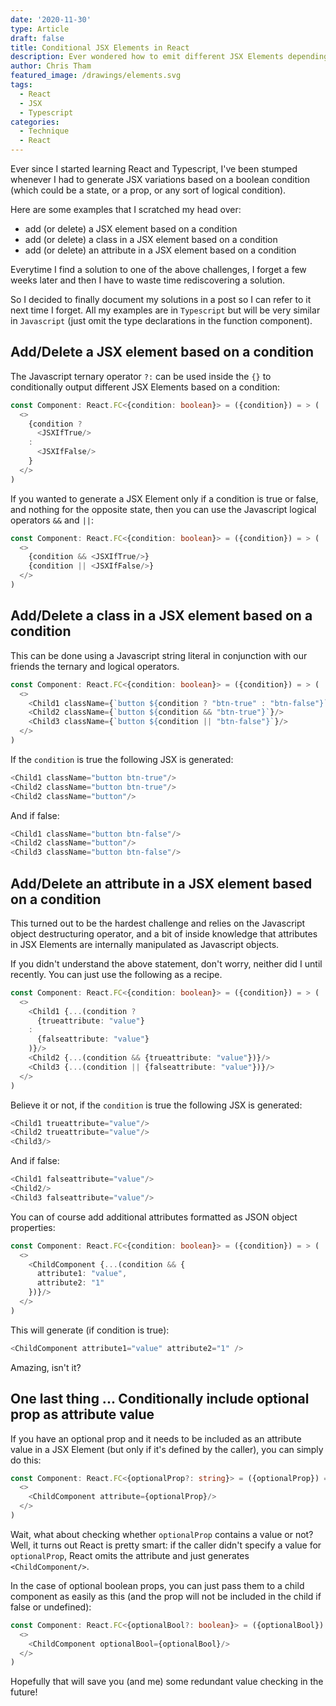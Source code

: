 ```yaml
---
date: '2020-11-30'
type: Article
draft: false
title: Conditional JSX Elements in React
description: Ever wondered how to emit different JSX Elements depending on a condition? Well, so did I!
author: Chris Tham
featured_image: /drawings/elements.svg
tags:
  - React
  - JSX
  - Typescript
categories:
  - Technique
  - React
---
```


Ever since I started learning React and Typescript, I've been stumped whenever
I had to generate JSX variations based on a boolean condition (which could be a state, or a prop, or any sort of logical condition).

Here are some examples that I scratched my head over:

- add (or delete) a JSX element based on a condition
- add (or delete) a class in a JSX element based on a condition
- add (or delete) an attribute in a JSX element based on a condition

Everytime I find a solution to one of the above challenges, I forget a few
weeks later and then I have to waste time rediscovering a solution.

So I decided to finally document my solutions in a post so I can refer to it
next time I forget. All my examples are in `Typescript` but will be very
similar in `Javascript` (just omit the type declarations in the function component).

## Add/Delete a JSX element based on a condition

The Javascript ternary operator `?:` can be used inside the `{}` to
conditionally output different JSX Elements based on a condition:

```ts
const Component: React.FC<{condition: boolean}> = ({condition}) = > (
  <>
    {condition ?
      <JSXIfTrue/>
    :
      <JSXIfFalse/>
    }
  </>
)
```

If you wanted to generate a JSX Element only if a condition is true or
false, and nothing for the opposite state, then you can use the Javascript
logical operators `&&` and `||`:

```ts
const Component: React.FC<{condition: boolean}> = ({condition}) = > (
  <>
    {condition && <JSXIfTrue/>}
    {condition || <JSXIfFalse/>}
  </>
)
```

## Add/Delete a class in a JSX element based on a condition

This can be done using a Javascript string literal in conjunction with our friends
the ternary and logical operators.

```ts
const Component: React.FC<{condition: boolean}> = ({condition}) = > (
  <>
    <Child1 className={`button ${condition ? "btn-true" : "btn-false"}`}/>
    <Child2 className={`button ${condition && "btn-true"}`}/>
    <Child3 className={`button ${condition || "btn-false"}`}/>
  </>
)
```

If the `condition` is true the following JSX is generated:

```ts
<Child1 className="button btn-true"/>
<Child2 className="button btn-true"/>
<Child2 className="button"/>
```

And if false:

```ts
<Child1 className="button btn-false"/>
<Child2 className="button"/>
<Child3 className="button btn-false"/>
```

## Add/Delete an attribute in a JSX element based on a condition

This turned out to be the hardest challenge and relies on the Javascript
object destructuring operator, and a bit of inside knowledge that attributes in JSX
Elements are internally manipulated as Javascript objects.

If you didn't understand the above statement, don't worry, neither did I until
recently. You can just use the following as a recipe.

```ts
const Component: React.FC<{condition: boolean}> = ({condition}) = > (
  <>
    <Child1 {...(condition ?
      {trueattribute: "value"}
    :
      {falseattribute: "value"}
    )}/>
    <Child2 {...(condition && {trueattribute: "value"})}/>
    <Child3 {...(condition || {falseattribute: "value"})}/>
  </>
)
```

Believe it or not, if the `condition` is true the following JSX is generated:

```ts
<Child1 trueattribute="value"/>
<Child2 trueattribute="value"/>
<Child3/>
```

And if false:

```ts
<Child1 falseattribute="value"/>
<Child2/>
<Child3 falseattribute="value"/>
```

You can of course add additional attributes formatted as JSON object properties:

```ts
const Component: React.FC<{condition: boolean}> = ({condition}) = > (
  <>
    <ChildComponent {...(condition && {
      attribute1: "value",
      attribute2: "1"
    })}/>
  </>
)
```

This will generate (if condition is true):

```ts
<ChildComponent attribute1="value" attribute2="1" />
```

Amazing, isn't it?

## One last thing ... Conditionally include optional prop as attribute value

If you have an optional prop and it needs to be included as an attribute value in a JSX Element
(but only if it's defined by the caller), you can simply do this:

```ts
const Component: React.FC<{optionalProp?: string}> = ({optionalProp}) = > (
  <>
    <ChildComponent attribute={optionalProp}/>
  </>
)
```

Wait, what about checking whether `optionalProp` contains a value or not? Well,
it turns out React is pretty smart: if the caller didn't specify a value for
`optionalProp`, React omits the attribute and just generates `<ChildComponent/>`.

In the case of optional boolean props, you can just pass them to a child
component as easily as this (and the prop will not be included in the child
if false or undefined):

```ts
const Component: React.FC<{optionalBool?: boolean}> = ({optionalBool}) = > (
  <>
    <ChildComponent optionalBool={optionalBool}/>
  </>
)
```

Hopefully that will save you (and me) some redundant value checking in the
future!
